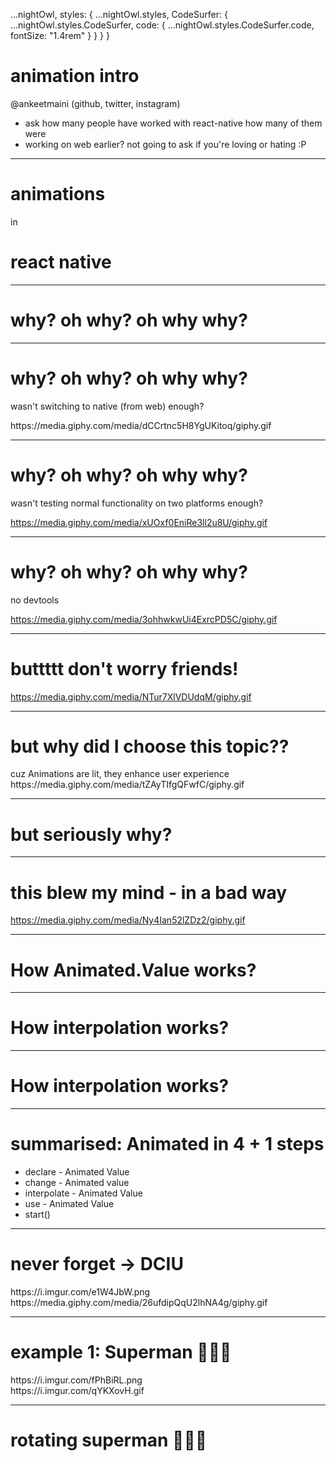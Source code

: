 
  ...nightOwl,
  styles: {
    ...nightOwl.styles,
    CodeSurfer: {
      ...nightOwl.styles.CodeSurfer,
      code: {
        ...nightOwl.styles.CodeSurfer.code,
        fontSize: "1.4rem"
      }
    }
  }
}

# animation intro

<Text>@ankeetmaini (github, twitter, instagram)</Text>
<Notes>

- ask how many people have worked with react-native how many of them were
- working on web earlier? not going to ask if you're loving or hating :P

</Notes>

---

# animations

<Appear>
  <div>in</div>
  <div>
    <h1>react native</h1>
  </div>
</Appear>

---

# why? oh why? oh why why?

---

# <Text>why? oh why? oh why why?</Text>

wasn't switching to native <Text>(from web)</Text> enough?

<Giphy width={600}>
  https://media.giphy.com/media/dCCrtnc5H8YgUKitoq/giphy.gif
</Giphy>

---

# <Text>why? oh why? oh why why?</Text>

wasn't testing normal functionality on two platforms enough?

<Giphy>https://media.giphy.com/media/xUOxf0EniRe3ll2u8U/giphy.gif</Giphy>

---

# <Text>why? oh why? oh why why?</Text>

no devtools

<Giphy>https://media.giphy.com/media/3ohhwkwUi4ExrcPD5C/giphy.gif</Giphy>

---

# buttttt don't worry friends!

<Giphy>https://media.giphy.com/media/NTur7XlVDUdqM/giphy.gif</Giphy>

---

# but why did I choose this topic??

<Appear>
  <div>cuz Animations are lit, they enhance user experience</div>
  <div><Giphy>https://media.giphy.com/media/tZAyTIfgQFwfC/giphy.gif</Giphy></div>
</Appear>


---

# but seriously why?

<Reveal
  parts={2}
  url="https://i.pinimg.com/originals/72/29/5c/72295c2669305944b919e6320d436617.jpg"
/>

---

# this blew my mind - in a bad way 
<Giphy>https://media.giphy.com/media/Ny4Ian52lZDz2/giphy.gif</Giphy>

---

# How <Text>Animated.Value</Text> works?

<AnimatedExplanation />

---

# How <Text>interpolation</Text> works?

<AnimatedExplanation showOpacity/>

---

# How <Text>interpolation</Text> works?

<AnimatedExplanation showOpacity showRotation/>

---

# summarised: Animated in 4 + 1 steps

<ul style={{textAlign: 'left'}}> 
  <Appear>
    <li><Text>declare</Text> - Animated Value</li>
    <li><Text>change</Text> - Animated value</li>
    <li><Text>interpolate</Text> - Animated Value</li>
    <li><Text>use</Text> - Animated Value</li>
    <li>start()</li>
  </Appear>
</ul>

---

# never forget -> <Text>DCIU</Text>
<Split>

<Appear>
  <div><Giphy>https://i.imgur.com/e1W4JbW.png</Giphy></div>
</Appear>
    
<Appear>
  <div></div>
  <div><Giphy width={700}>https://media.giphy.com/media/26ufdipQqU2lhNA4g/giphy.gif</Giphy></div>
</Appear>

</Split>

---

# example 1: Superman 🥵🥵🥵

<div style={{display: 'flex'}}>

<div>
  <Giphy width={500}>https://i.imgur.com/fPhBiRL.png</Giphy>
</div>
<div style={{width: 40}}/>
<Appear>
  <div>
    <Giphy width={500}>https://i.imgur.com/qYKXovH.gif</Giphy>
  </div>
</Appear>

</div>

---

# rotating superman 💪💪💪

<CodeSurfer>

```jsx 2 file=./snippets/superman-rotate.js subtitle="import Animated"
```

```jsx 5 file=./snippets/superman-rotate.js subtitle="declare - Animated Value" title="step 1"
```

```jsx 14:18 file=./snippets/superman-rotate.js subtitle="change - Animated Value" title="step 2"
```

```jsx 22:25 file=./snippets/superman-rotate.js subtitle="import Animated" subtitle="interpolate - Animated Value" title="step 3"
```

```jsx 34:44 file=./snippets/superman-rotate.js subtitle="use - Animated Value" title="step 4"
```

```jsx 7:9 file=./snippets/superman-rotate.js subtitle="start" title="step 5"
```

</CodeSurfer>
